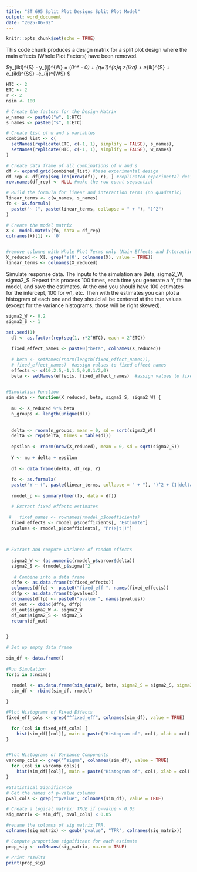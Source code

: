 ---
title: "ST 695 Split Plot Designs Split Plot Model"
output: word_document
date: "2025-06-02"
---

```{r setup, include=FALSE}
knitr::opts_chunk$set(echo = TRUE)
```

This code chunk produces a design matrix for a split plot design where the main effects (Whole Plot Factors) have been removed.

$y_{ikl}^{S} - y_{ij}^{W}  = (\beta_0^* - \beta_0) + \sum_{q=1}^{s}\gamma_q z_{ikq} + e_{ik}^{S} + e_{ikl}^{SS} -e_{ij}^{WS} $
```{r }

HTC <- 2
ETC <- 2
r <- 2
nsim <- 100

# Create the factors for the Design Matrix
w_names <- paste0("w", 1:HTC)
s_names <- paste0("s", 1:ETC)

# Create list of w and s variables
combined_list <- c(
  setNames(replicate(ETC, c(-1, 1), simplify = FALSE), s_names),
  setNames(replicate(HTC, c(-1, 1), simplify = FALSE), w_names)
)

# Create data frame of all combinations of w and s
df <- expand.grid(combined_list) #base experimental design
df_rep <- df[rep(seq_len(nrow(df)), r), ] #replicated experimental design
row.names(df_rep) <- NULL #make the row count sequential

# Build the formula for linear and interaction terms (no quadratic)
linear_terms <- c(w_names, s_names)
fo <- as.formula(
  paste("~ (", paste(linear_terms, collapse = " + "), ")^2")
)

# Create the model matrix
X <- model.matrix(fo, data = df_rep)
colnames(X)[1] <- '0'


#remove columns with Whole Plot Terms only (Main Effects and Interaction of WPF)
X_reduced <- X[, grep('s|0', colnames(X), value = TRUE)]
linear_terms <- colnames(X_reduced)


```


Simulate response data. The inputs to the simulation are Beta, sigma2_W, sigma2_S. Repeat this process 100 times, each time you generate a Y, fit the model, and save the estimates. At the end you should have 100 estimates for the intercept, 100 for w1, etc. Then with the estimates you can plot a histogram of each one and they should all be centered at the true values (except for the variance histograms; those will be right skewed).

```{r}

sigma2_W <- 0.2
sigma2_S <- 1

set.seed(1)
  dl <- as.factor(rep(seq(1, r*2^HTC), each = 2^ETC))  
    
  fixed_effect_names <- paste0("beta", colnames(X_reduced))
  
  # beta <- setNames(rnorm(length(fixed_effect_names)),
  # fixed_effect_names)  #assign values to fixed effect names
  effects <- c(10,2.5,-1,1.5,0,0,1/2,0)
  beta <- setNames(effects, fixed_effect_names)  #assign values to fixed effect names
  

#Simulation Function  
sim_data <- function(X_reduced, beta, sigma2_S, sigma2_W) {
  
  mu <- X_reduced %*% beta
  n_groups <- length(unique(dl))
  
  
  delta <- rnorm(n_groups, mean = 0, sd = sqrt(sigma2_W))
  delta <- rep(delta, times = table(dl))
  
  epsilon <- rnorm(nrow(X_reduced), mean = 0, sd = sqrt(sigma2_S))
  
  Y <- mu + delta + epsilon
  
  df <- data.frame(delta, df_rep, Y)
  
  fo <- as.formula(
  paste("Y ~ (", paste(linear_terms, collapse = " + "), ")^2 + (1|delta)"))
  
  rmodel_p <- summary(lmer(fo, data = df))

  # Extract fixed effects estimates

 #   fixef_names <- rownames(rmodel_p$coefficients)
  fixed_effects <- rmodel_p$coefficients[, "Estimate"]
  pvalues <- rmodel_p$coefficients[, "Pr(>|t|)"]

   
 
# Extract and compute variance of random effects
  
  sigma2_W <- (as.numeric(rmodel_p$varcor$delta))
  sigma2_S <- (rmodel_p$sigma)^2
 
   # Combine into a data frame 
  dffe <- as.data.frame(t(fixed_effects))
  colnames(dffe) <- paste0("fixed_eff ", names(fixed_effects))
  dffp <- as.data.frame(t(pvalues))
  colnames(dffp) <- paste0("pvalue ", names(pvalues))
  df_out <- cbind(dffe, dffp)
  df_out$sigma2_W <- sigma2_W
  df_out$sigma2_S <- sigma2_S
  return(df_out)
  

}

# Set up empty data frame

sim_df <- data.frame()
  
#Run Simulation
for(i in 1:nsim){
 
  rmodel <- as.data.frame(sim_data(X, beta, sigma2_S = sigma2_S, sigma2_W = sigma2_W, dl))
  sim_df <- rbind(sim_df, rmodel)

}

#Plot Histograms of Fixed Effects
fixed_eff_cols <- grep("^fixed_eff", colnames(sim_df), value = TRUE)

  for (col in fixed_eff_cols) {
    hist(sim_df[[col]], main = paste("Histogram of", col), xlab = col)
}


#Plot Histograms of Variance Components
varcomp_cols <- grep("^sigma", colnames(sim_df), value = TRUE)
  for (col in varcomp_cols){
    hist(sim_df[[col]], main = paste("Histogram of", col), xlab = col)
}

#Statistical Significance
# Get the names of p-value columns
pval_cols <- grep("^pvalue", colnames(sim_df), value = TRUE)

# Create a logical matrix: TRUE if p-value < 0.05
sig_matrix <- sim_df[, pval_cols] < 0.05

#rename the columns of sig matrix TPR.
colnames(sig_matrix) <- gsub("pvalue", "TPR", colnames(sig_matrix))

# Compute proportion significant for each estimate
prop_sig <- colMeans(sig_matrix, na.rm = TRUE)

# Print results
print(prop_sig)


```

